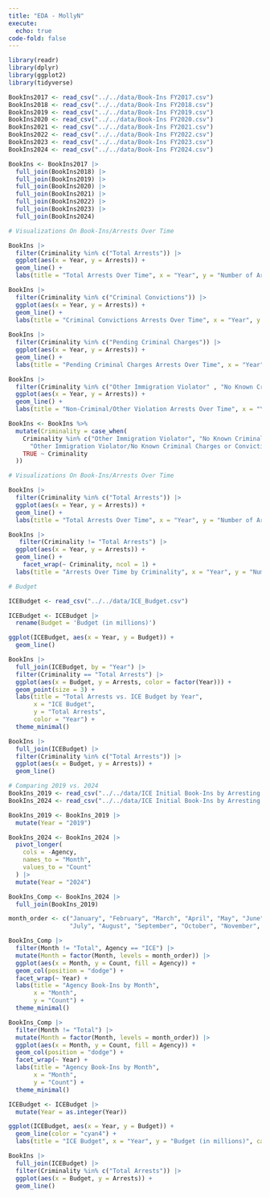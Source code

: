 ```yaml
---
title: "EDA - MollyN"
execute: 
  echo: true      
code-fold: false  
---
```


```r
library(readr)
library(dplyr)
library(ggplot2)
library(tidyverse)
```


```r
BookIns2017 <- read_csv("../../data/Book-Ins FY2017.csv")
BookIns2018 <- read_csv("../../data/Book-Ins FY2018.csv")
BookIns2019 <- read_csv("../../data/Book-Ins FY2019.csv")
BookIns2020 <- read_csv("../../data/Book-Ins FY2020.csv")
BookIns2021 <- read_csv("../../data/Book-Ins FY2021.csv")
BookIns2022 <- read_csv("../../data/Book-Ins FY2022.csv")
BookIns2023 <- read_csv("../../data/Book-Ins FY2023.csv")
BookIns2024 <- read_csv("../../data/Book-Ins FY2024.csv")
```
```r
BookIns <- BookIns2017 |>
  full_join(BookIns2018) |>
  full_join(BookIns2019) |>
  full_join(BookIns2020) |>
  full_join(BookIns2021) |>
  full_join(BookIns2022) |>
  full_join(BookIns2023) |>
  full_join(BookIns2024) 
```

```r
# Visualizations On Book-Ins/Arrests Over Time

BookIns |>
  filter(Criminality %in% c("Total Arrests")) |>
  ggplot(aes(x = Year, y = Arrests)) + 
  geom_line() + 
  labs(title = "Total Arrests Over Time", x = "Year", y = "Number of Arrests")

BookIns |>
  filter(Criminality %in% c("Criminal Convictions")) |>
  ggplot(aes(x = Year, y = Arrests)) + 
  geom_line() + 
  labs(title = "Criminal Convictions Arrests Over Time", x = "Year", y = "Number of Arrests")
  
BookIns |>
  filter(Criminality %in% c("Pending Criminal Charges")) |>
  ggplot(aes(x = Year, y = Arrests)) + 
  geom_line() + 
  labs(title = "Pending Criminal Charges Arrests Over Time", x = "Year", y = "Number of Arrests")

BookIns |>
  filter(Criminality %in% c("Other Immigration Violator" , "No Known Criminal Charges or Convictions")) |>
  ggplot(aes(x = Year, y = Arrests)) + 
  geom_line() + 
  labs(title = "Non-Criminal/Other Violation Arrests Over Time", x = "Year", y = "Number of Arrests")
```



```r
BookIns <- BookIns %>%
  mutate(Criminality = case_when(
    Criminality %in% c("Other Immigration Violator", "No Known Criminal Charges or Convictions") ~ 
      "Other Immigration Violator/No Known Criminal Charges or Convictions",
    TRUE ~ Criminality
  ))
```


```r
# Visualizations On Book-Ins/Arrests Over Time

BookIns |>
  filter(Criminality %in% c("Total Arrests")) |>
  ggplot(aes(x = Year, y = Arrests)) + 
  geom_line() + 
  labs(title = "Total Arrests Over Time", x = "Year", y = "Number of Arrests")
```

```r
BookIns |>
   filter(Criminality != "Total Arrests") |>
  ggplot(aes(x = Year, y = Arrests)) + 
  geom_line() + 
    facet_wrap(~ Criminality, ncol = 1) +
  labs(title = "Arrests Over Time by Criminality", x = "Year", y = "Number of Arrests")
```


```r
# Budget

ICEBudget <- read_csv("../../data/ICE_Budget.csv")
```

```r
ICEBudget <- ICEBudget |>
  rename(Budget = 'Budget (in millions)')
```

```r
ggplot(ICEBudget, aes(x = Year, y = Budget)) +
  geom_line()
```

```r
BookIns |>
  full_join(ICEBudget, by = "Year") |>
  filter(Criminality == "Total Arrests") |>
  ggplot(aes(x = Budget, y = Arrests, color = factor(Year))) +
  geom_point(size = 3) +
  labs(title = "Total Arrests vs. ICE Budget by Year",
       x = "ICE Budget",
       y = "Total Arrests",
       color = "Year") +
  theme_minimal()
```

```r
BookIns |>
  full_join(ICEBudget) |>
  filter(Criminality %in% c("Total Arrests")) |>
  ggplot(aes(x = Budget, y = Arrests)) + 
  geom_line()
```

```r
# Comparing 2019 vs. 2024
BookIns_2019 <- read_csv("../../data/ICE Initial Book-Ins by Arresting Agency and Month_ FY2019.csv")
BookIns_2024 <- read_csv("../../data/ICE Initial Book-Ins by Arresting Agency and Month_ EOFY2024.csv")
```

```r
BookIns_2019 <- BookIns_2019 |>
  mutate(Year = "2019")

BookIns_2024 <- BookIns_2024 |>
  pivot_longer(
    cols = -Agency,          
    names_to = "Month",      
    values_to = "Count"      
  ) |>
  mutate(Year = "2024")

BookIns_Comp <- BookIns_2024 |>
  full_join(BookIns_2019)
```

```r
month_order <- c("January", "February", "March", "April", "May", "June",
                 "July", "August", "September", "October", "November", "December")

BookIns_Comp |> 
  filter(Month != "Total", Agency == "ICE") |>
  mutate(Month = factor(Month, levels = month_order)) |>
  ggplot(aes(x = Month, y = Count, fill = Agency)) +
  geom_col(position = "dodge") +
  facet_wrap(~ Year) +
  labs(title = "Agency Book-Ins by Month",
       x = "Month",
       y = "Count") +
  theme_minimal()

BookIns_Comp |> 
  filter(Month != "Total") |>
  mutate(Month = factor(Month, levels = month_order)) |>
  ggplot(aes(x = Month, y = Count, fill = Agency)) +
  geom_col(position = "dodge") +
  facet_wrap(~ Year) +
  labs(title = "Agency Book-Ins by Month",
       x = "Month",
       y = "Count") +
  theme_minimal()
```


```r
ICEBudget <- ICEBudget |>
  mutate(Year = as.integer(Year))
```

```r
ggplot(ICEBudget, aes(x = Year, y = Budget)) +
  geom_line(color = "cyan4") +
  labs(title = "ICE Budget", x = "Year", y = "Budget (in millions)", caption = "Source: ICE Detention Statics from ice.gov")
```

```r
BookIns |>
  full_join(ICEBudget) |>
  filter(Criminality %in% c("Total Arrests")) |>
  ggplot(aes(x = Budget, y = Arrests)) + 
  geom_line()
```

